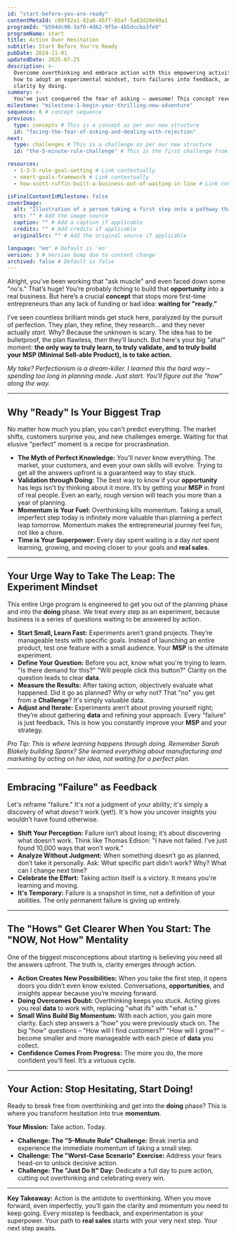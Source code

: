 ```yaml
---
id: "start-before-you-are-ready"
contentMetaId: c89f82a1-92a0-45f7-85af-5a83d20e99a1
programId: "b594dc90-3af0-4d62-9f5e-4b5dccba3fe9"
programName: start
title: Action Over Hesitation
subtitle: Start Before You're Ready
pubDate: 2024-11-01
updatedDate: 2025-07-25
description: >-
  Overcome overthinking and embrace action with this empowering activity. Learn
  how to adopt an experimental mindset, turn failures into feedback, and gain
  clarity by doing.
summary: >-
  You've just conquered the fear of asking – awesome! This concept reveals the #1 antidote to overthinking: **action**. You'll learn why waiting for "perfect" is a trap, how to embrace an experimental mindset, and why taking imperfect steps *now* is the fastest path to building your **MSP** and gaining **real sales**.
milestone: "milestone-1-begin-your-thrilling-new-adventure"
sequence: 6 # concept sequence
previous:
  type: concepts # This is a concept as per our new structure
  id: "facing-the-fear-of-asking-and-dealing-with-rejection"
next:
  type: challenges # This is a challenge as per our new structure
  id: "the-5-minute-rule-challenge" # This is the first challenge from that section

resources:
  - 1-3-5-rule-goal-setting # Link contextually
  - smart-goals-framework # Link contextually
  - how-scott-ruffin-built-a-business-out-of-waiting-in-line # Link contextually

isFinalContentInMilestone: false
coverImage:
  alt: "Illustration of a person taking a first step onto a pathway that is still being built, symbolizing starting before being fully ready."
  src: "" # Add the image source
  caption: "" # Add a caption if applicable
  credits: "" # Add credits if applicable
  originalSrc: "" # Add the original source if applicable

language: "en" # Default is 'en'
version: 3 # Version bump due to content change
archived: false # Default is false
---
```

Alright, you've been working that "ask muscle" and even faced down some "no's." That’s huge! You’re probably itching to build that **opportunity** into a real business. But here’s a crucial **concept** that stops more first-time entrepreneurs than any lack of funding or bad idea: **waiting for "ready."**

I’ve seen countless brilliant minds get stuck here, paralyzed by the pursuit of perfection. They plan, they refine, they research… and they never actually *start*. Why? Because the unknown is scary. The idea has to be bulletproof, the plan flawless, *then* they’ll launch. But here's your big "aha!" moment: **the only way to truly learn, to truly validate, and to truly build your MSP (Minimal Sell-able Product), is to take action.**

*My take? Perfectionism is a dream-killer. I learned this the hard way – spending too long in planning mode. Just start. You'll figure out the "how" along the way.*

---

## Why "Ready" Is Your Biggest Trap

No matter how much you plan, you can't predict everything. The market shifts, customers surprise you, and new challenges emerge. Waiting for that elusive "perfect" moment is a recipe for procrastination.

* **The Myth of Perfect Knowledge:** You'll *never* know everything. The market, your customers, and even your own skills will evolve. Trying to get all the answers upfront is a guaranteed way to stay stuck.
* **Validation through Doing:** The best way to know if your **opportunity** has legs isn't by thinking about it more. It’s by getting your **MSP** in front of real people. Even an early, rough version will teach you more than a year of planning.
* **Momentum is Your Fuel:** Overthinking kills momentum. Taking a small, imperfect step today is infinitely more valuable than planning a perfect leap tomorrow. Momentum makes the entrepreneurial journey feel fun, not like a chore.
* **Time is Your Superpower:** Every day spent waiting is a day *not* spent learning, growing, and moving closer to your goals and **real sales**.

---

## Your Urge Way to Take The Leap: The Experiment Mindset

This entire Urge program is engineered to get you out of the planning phase and into the **doing** phase. We treat every step as an experiment, because business is a series of questions waiting to be answered by action.

* **Start Small, Learn Fast:** Experiments aren’t grand projects. They’re manageable tests with specific goals. Instead of launching an entire product, test one feature with a small audience. Your **MSP** is the ultimate experiment.
* **Define Your Question:** Before you act, know what you're trying to learn. "Is there demand for this?" "Will people click this button?" Clarity on the question leads to clear **data**.
* **Measure the Results:** After taking action, objectively evaluate what happened. Did it go as planned? Why or why not? That "no" you get from a **Challenge**? It's simply valuable data.
* **Adjust and Iterate:** Experiments aren’t about proving yourself right; they’re about gathering **data** and refining your approach. Every "failure" is just feedback. This is how you constantly improve your **MSP** and your strategy.

*Pro Tip: This is where learning happens through doing. Remember Sarah Blakely building Spanx? She learned everything about manufacturing and marketing by *acting* on her idea, not waiting for a perfect plan.*

---

## Embracing "Failure" as Feedback

Let's reframe "failure." It's not a judgment of your ability; it's simply a discovery of what *doesn't* work (yet!). It's how you uncover insights you wouldn’t have found otherwise.

* **Shift Your Perception:** Failure isn’t about losing; it’s about discovering what doesn’t work. Think like Thomas Edison: "I have not failed. I’ve just found 10,000 ways that won’t work."
* **Analyze Without Judgment:** When something doesn’t go as planned, don’t take it personally. Ask: What specific part didn’t work? Why? What can I change next time?
* **Celebrate the Effort:** Taking action itself is a victory. It means you're learning and moving.
* **It's Temporary:** Failure is a snapshot in time, not a definition of your abilities. The only permanent failure is giving up entirely.

---

## The "Hows" Get Clearer When You Start: The "NOW, Not How" Mentality

One of the biggest misconceptions about starting is believing you need all the answers upfront. The truth is, clarity emerges *through* action.

* **Action Creates New Possibilities:** When you take the first step, it opens doors you didn’t even know existed. Conversations, **opportunities**, and insights appear because you’re moving forward.
* **Doing Overcomes Doubt:** Overthinking keeps you stuck. Acting gives you real **data** to work with, replacing "what ifs" with "what is."
* **Small Wins Build Big Momentum:** With each action, you gain more clarity. Each step answers a “how” you were previously stuck on. The big "how" questions – "How will I find customers?" "How will I grow?" – become smaller and more manageable with each piece of **data** you collect.
* **Confidence Comes From Progress:** The more you do, the more confident you’ll feel. It’s a virtuous cycle.

---

## Your Action: Stop Hesitating, Start Doing!

Ready to break free from overthinking and get into the **doing** phase? This is where you transform hesitation into true **momentum**.

**Your Mission:** Take action. Today.

* **Challenge: The "5-Minute Rule" Challenge:** Break inertia and experience the immediate momentum of taking a small step.
* **Challenge: The "Worst-Case Scenario" Exercise:** Address your fears head-on to unlock decisive action.
* **Challenge: The "Just Do It" Day:** Dedicate a full day to pure action, cutting out overthinking and celebrating every win.

---

**Key Takeaway:** Action is the antidote to overthinking. When you move forward, even imperfectly, you’ll gain the clarity and momentum you need to keep going. Every misstep is feedback, and experimentation is your superpower. Your path to **real sales** starts with your very next step. Your next step awaits.